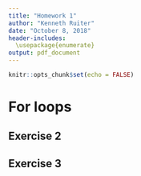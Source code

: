 ```yaml
---
title: "Homework 1"
author: "Kenneth Ruiter"
date: "October 8, 2018"
header-includes:
  \usepackage{enumerate}
output: pdf_document
---
```


```r
knitr::opts_chunk$set(echo = FALSE)
```
\newpage

# For loops

## Exercise 2

\begin{enumerate}[(a)]
  \item
```r
n <- 30
Fibonacci <- numeric(n)
Fibonacci[1] <- Fibonacci[2] <- 1
for (i in 3:n) {
  Fibonacci[i] <- Fibonacci[i-2] + Fibonacci[i-1]
}

convergingsequence <- Fibonacci[2:n]/Fibonacci[1:(n-1)]
```
The first 29 elements of the sequence of ratios of the form $f_n/f_{n-1}$ is given by: \\
\\
`r convergingsequence` \\
\\
Note that the sequence seems to be converging to about `r convergingsequence[29]`.
  
  \item
The golden ratio is $\frac{1+\sqrt{5}}{2} \approx$ `r (1+sqrt(5))/2`. This does seem to be the value that the sequence in part (a) is converging to. We will prove that this is the case. \\
\\
Let $n > 4$. Then 
$$\frac{f_n}{f_{n-1}} = \frac{f_{n-1}+f_{n-2}}{f_{n-1}} = 1 + \frac{f_{n-2}}{f_{n-2}+f_{n-3}} = 1+\frac{1}{\frac{f_{n-2}+f_{n-3}}{f_{n-2}}}.$$ 
Now note that we can rewrite the denominator of the final fraction, $\frac{f_{n-2}+f_{n-3}}{f_{n-2}}$, the same way as the second fraction, $\frac{f_{n-1}+f_{n-2}}{f_{n-1}}$, and as long as $n$ is big enough we can continue doing this. Thus if we are looking at the limit for $n$ to $\infty$, we can express the ratio as an "infinite fraction".
$$\frac{f_n}{f_{n-1}} = \frac{1}{1+\frac{1}{1+\frac{1}{\dots}}} $$
Now all that remains to be show is that this infinite fraction is equal to the golden ratio. To do this, let us first assign the value $x$ to it, such that $x = \frac{1}{1+\frac{1}{1+\frac{1}{\dots}}}$. However, then $1 + \frac{1}{x} = \frac{1}{1+\frac{1}{1+\frac{1}{1+\frac{1}{\dots}}}} = x$. Now we can simply compute $x$ from this quadratic equation.
$$1 + \frac{1}{x} = x \implies x^2 - x - 1=0 \implies x = \frac{1 \pm \sqrt{1-4*1*-1}}{2*1} = \frac{1\pm \sqrt{5}}{2}.$$
Noting that $x$ should be positive, finally proves that indeed $\frac{f_n}{f_{n-1}} \rightarrow \frac{1+ \sqrt{5}}{2}$, as $n \rightarrow \infty$.
\end{enumerate}

## Exercise 3

\begin{enumerate}[(a)]
  \item
We are taking $0$ and adding the numbers $1,2,3,4$ and $5$ to it to obtain $0+1+2+3+4+5=15$.
```r
answer <- 0
for (j in 1:5) {
  answer <- answer + j
}
```
Checking in R gives us that answer = `r answer`.

  \item
We begin with an empty set and then add the values $1$ to $5$ as elements to it, leaving us with the vector $(1,2,3,4,5)$.
```r
answer <- NULL
for(j in 1:5){
  answer <- c(answer,j)
}
```
Checking in R gives us that answer = (`r answer`).

  \item
Instead of beginning with an empty set, we now start with the value $0$. Adding the values $1$ to $5$ as elements results in the vector $(0,1,2,3,4,5)$.
```r
answer <- 0
for(j in 1:5){
  answer <- c(answer,j)
}
```
Checking in R gives us that answer = (`r answer`).

  \item
This time we are multiplying the answer by $1$ to $5$, so that the result is $1*1*2*3*4*5 = 120$.
```r
answer <- 1
for (j in 1:5) {
  answer <- answer * j
}
```
Checking in R gives us that answer = `r answer`.

  \item
Now we are creating a vector of $16$ elements, starting with $3$, where each next element is given by \linebreak $7*$(the last element) mod $31$. This gives the vector $(3,21,23,6,11,15,12,22,30,24,13,29,17,26,27,3)$.
```r
answer <- 3
for(j in 1:15){
  answer <- c(answer, (7*answer[j]) %% 31)
}
```
Checking in R gives us that answer = (`r answer`). Note here that the last element of the vector is the same as the first. By just inspecting the sequence of numbers, the pattern is not easy to see, however if we were to know (or guess) that the next element in the sequence is only dependent on the element preceding it, then we can predict that the successive element of the sequence is $21$, as this is also the value of the second element.

\end{enumerate}
